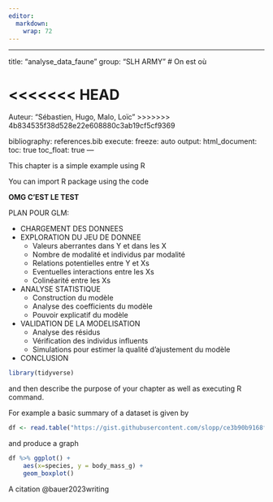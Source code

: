 ```yaml
---
editor: 
  markdown: 
    wrap: 72
---
```


------------------------------------------------------------------------

title: "analyse_data_faune" group: "SLH ARMY" \# On est où

<<<<<<< HEAD
=======
Auteur: "Sébastien, Hugo, Malo, Loïc"
>>>>>>> 4b834535f38d528e22e608880c3ab19cf5cf9369

bibliography: references.bib execute: freeze: auto output:
html_document: toc: true toc_float: true ---

This chapter is a simple example using R

You can import R package using the code

**OMG C'EST LE TEST**


PLAN POUR GLM:

- CHARGEMENT DES DONNEES
- EXPLORATION DU JEU DE DONNEE
  - Valeurs aberrantes dans Y et dans les X
  - Nombre de modalité et individus par modalité
  - Relations potentielles entre Y et Xs
  - Eventuelles interactions entre les Xs
  - Colinéarité entre les Xs
- ANALYSE STATISTIQUE
  - Construction du modèle
  - Analyse des coefficients du modèle
  - Pouvoir explicatif du modèle
- VALIDATION DE LA MODELISATION
  - Analyse des résidus
  - Vérification des individus influents
  - Simulations pour estimer la qualité d'ajustement du modèle
- CONCLUSION

```r
library(tidyverse)
```

and then describe the purpose of your chapter as well as executing R
command.

For example a basic summary of a dataset is given by

```r
df <- read.table("https://gist.githubusercontent.com/slopp/ce3b90b9168f2f921784de84fa445651/raw/4ecf3041f0ed4913e7c230758733948bc561f434/penguins.csv", sep = "," , header = TRUE)
```

and produce a graph

```r
df %>% ggplot() +
	aes(x=species, y = body_mass_g) +
	geom_boxplot()  
```

A citation @bauer2023writing

